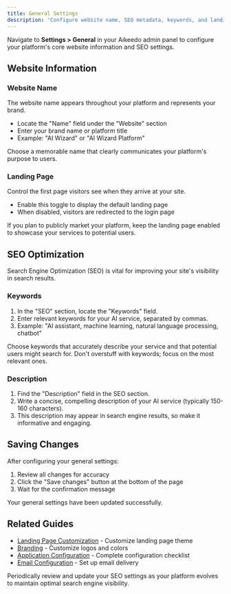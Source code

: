 ```yaml
---
title: General Settings
description: 'Configure website name, SEO metadata, keywords, and landing page settings in Aikeedo to optimize your platform for search engines and user experience.'
---
```


Navigate to **Settings > General** in your Aikeedo admin panel to configure your platform's core website information and SEO settings.

## Website Information

### Website Name

The website name appears throughout your platform and represents your brand.

- Locate the "Name" field under the "Website" section
- Enter your brand name or platform title
- Example: "AI Wizard" or "AI Wizard Platform"

<Tip>
Choose a memorable name that clearly communicates your platform's purpose to users.
</Tip>

### Landing Page

Control the first page visitors see when they arrive at your site.

- Enable this toggle to display the default landing page
- When disabled, visitors are redirected to the login page

<Note>
If you plan to publicly market your platform, keep the landing page enabled to showcase your services to potential users.
</Note>


## SEO Optimization

Search Engine Optimization (SEO) is vital for improving your site's visibility in search results.

### Keywords

1. In the "SEO" section, locate the "Keywords" field.
2. Enter relevant keywords for your AI service, separated by commas.
3. Example: "AI assistant, machine learning, natural language processing, chatbot"

<Tip>
  Choose keywords that accurately describe your service and that potential users might search for. Don't overstuff with keywords; focus on the most relevant ones.
</Tip>

### Description

1. Find the "Description" field in the SEO section.
2. Write a concise, compelling description of your AI service (typically 150-160 characters).
3. This description may appear in search engine results, so make it informative and engaging.

## Saving Changes

After configuring your general settings:

1. Review all changes for accuracy
2. Click the "Save changes" button at the bottom of the page
3. Wait for the confirmation message

<Check>
Your general settings have been updated successfully.
</Check>

## Related Guides

- [Landing Page Customization](/website-basics/landing-page) - Customize landing page theme
- [Branding](/website-basics/branding) - Customize logos and colors
- [Application Configuration](/get-started/configuration) - Complete configuration checklist
- [Email Configuration](/email/mailer) - Set up email delivery

<Tip>
Periodically review and update your SEO settings as your platform evolves to maintain optimal search engine visibility.
</Tip>

